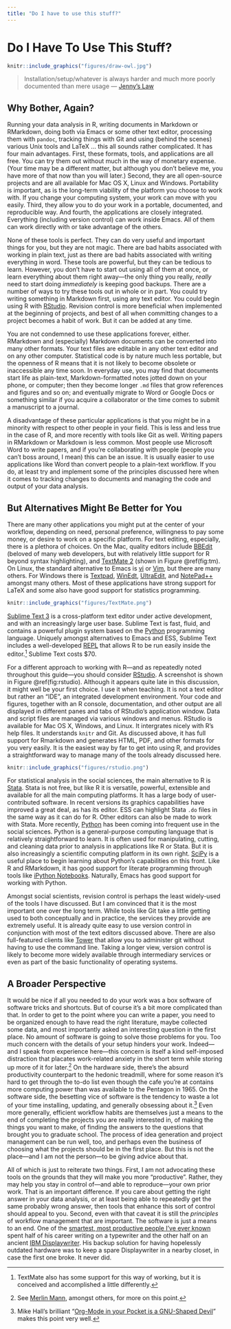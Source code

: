 ```yaml
---
title: "Do I have to use this stuff?"
---
```


# Do I Have To Use This Stuff?

```r
knitr::include_graphics("figures/draw-owl.jpg")
```

> Installation/setup/whatever is always harder and much more poorly documented than mere usage --- [Jenny's Law](https://twitter.com/JennyBryan/status/699462966282858500)

## Why Bother, Again?

Running your data analysis in R, writing documents in Markdown or
RMarkdown, doing both via Emacs or some other text editor, processing
them with `pandoc`, tracking things with Git and using (behind the
scenes) various Unix tools and LaTeX ... this all sounds rather
complicated. It has four main advantages. First, these formats, tools,
and applications are all free. You can try them out without much in
the way of monetary expense. (Your time may be a different matter, but
although you don't believe me, you have more of that now than you will
later.) Second, they are all open-source projects and are all
available for Mac OS X, Linux and Windows. Portability is important,
as is the long-term viability of the platform you choose to work with.
If you change your computing system, your work can move with you
easily. Third, they allow you to do your work in a portable,
documented, and reproducible way. And fourth, the applications are
closely integrated. Everything (including version control) can work
inside Emacs. All of them can work directly with or take advantage of
the others.

None of these tools is perfect. They can do very useful and important
things for you, but they are not magic. There are bad habits
associated with working in plain text, just as there are bad habits
associated with writing everything in word. These tools are powerful,
but they can be tedious to learn. However, you don't have to start out
using all of them at once, or learn everything about them right
away---the only thing you really, *really* need to start doing
*immediately* is keeping good backups. There are a number of ways to
try these tools out in whole or in part. You could try writing
something in Markdown first, using any text editor. You could begin
using R with [RStudio](http://rstudio.com). Revision control is more
beneficial when implemented at the beginning of projects, and best of
all when committing changes to a project becomes a habit of work. But
it can be added at any time.

You are not condemned to use these applications forever, either.
RMarkdown and (especially) Markdown documents can be converted into
many other formats. Your text files are editable in any other text
editor and on any other computer. Statistical code is by nature much
less portable, but the openness of R means that it is not likely to
become obsolete or inaccessible any time soon. In everyday use, you
may find that documents start life as plain-text, Markdown-formatted
notes jotted down on your phone, or computer; then they become longer
`.md` files that grow references and figures and so on; and eventually
migrate to Word or Google Docs or something similar if you acquire a
collaborator or the time comes to submit a manuscript to a journal.

A disadvantage of these particular applications is that you might be
in a minority with respect to other people in your field. This is less
and less true in the case of R, and more recently with tools like Git
as well. Writing papers in RMarkdown or Markdown is less common. Most
people use Microsoft Word to write papers, and if you're collaborating
with people (people you can't boss around, I mean) this can be an
issue. It is usually easier to use applications like Word than convert
people to a plain-text workflow. If you do, at least try and implement
some of the principles discussed here when it comes to tracking
changes to documents and managing the code and output of your data
analysis.

## But Alternatives Might Be Better for You

There are many other applications you might put at the center of your
workflow, depending on need, personal preference, willingness to pay
some money, or desire to work on a specific platform. For text
editing, especially, there is a plethora of choices. On the Mac,
quality editors include
[BBEdit](http://www.barebones.com/products/bbedit/index.shtml)
(beloved of many web developers, but with relatively little support
for R beyond syntax highlighting), and
[TextMate 2](http://macromates.com/download) (shown in Figure \@ref(fig:tm). On
Linux, the standard alternative to Emacs is
[vi](http://www.eng.hawaii.edu/Tutor/vi.html) or
[Vim](http://www.vim.org/), but there are many others. For Windows
there is [Textpad](http://www.textpad.com/),
[WinEdt](http://www.winedt.com/),
[UltraEdit](http://www.ultraedit.com/), and
[NotePad++](http://notepad-plus.sourceforge.net/uk/site.htm) amongst
many others. Most of these applications have strong support for LaTeX
and some also have good support for statistics programming.


```r
knitr::include_graphics("figures/TextMate.png")
```


[Sublime Text 3](http://www.sublimetext.com/) is a cross-platform text
editor under active development, and with an increasingly large user
base. Sublime Text is fast, fluid, and contains a powerful plugin
system based on the [Python](http://python.org) programming language.
Uniquely amongst alternatives to Emacs and ESS, Sublime Text includes
a well-developed
[REPL](http://en.wikipedia.org/wiki/Read%E2%80%93eval%E2%80%93print_loop)
that allows R to be run easily inside the editor.[^9] Sublime Text
costs \$70.

For a different approach to working with R---and as repeatedly noted
throughout this guide---you should consider
[RStudio](http://www.rstudio.com). A screenshot is shown in
Figure \@ref(fig:rstudio). Although it appears quite late in this discussion, it
might well be your first choice. I use it when teaching. It is not a
text editor but rather an "IDE", an integrated development
environment. Your code and figures, together with an R console,
documentation, and other output are all displayed in different panes
and tabs of RStudio's application window. Data and script files are
managed via various windows and menus. RStudio is available for Mac OS
X, Windows, and Linux. It intergrates nicely with R's help files. It
understands `knitr` and Git. As discussed above, it has full support
for Rmarkdown and generates HTML, PDF, and other formats for you very
easily. It is the easiest way by far to get into using R, and provides
a straightforward way to manage many of the tools already discussed
here.

```r
knitr::include_graphics("figures/rstudio.png")
```

For statistical analysis in the social sciences, the main alternative
to R is [Stata](http://www.stata.com/). Stata is not free, but like R
it is versatile, powerful, extensible and available for all the main
computing platforms. It has a large body of user-contributed software.
In recent versions its graphics capabilities have improved a great
deal, as has its editor. ESS can highlight Stata `.do` files in the
same way as it can do for R. Other editors can also be made to work
with Stata. More recently, [Python](http://python.org) has been coming
into frequent use in the social sciences. Python is a general-purpose
computing language that is relatively straightforward to learn. It is
often used for manipulating, cutting, and cleaning data prior to
analysis in applications like R or Stata. But it is also increasingly
a scientific computing platform in its own right.
[SciPy](http://www.scipy.org) is a useful place to begin learning
about Python's capabilities on this front. Like R and RMarkdown, it
has good support for literate programming through tools like
[iPython Notebooks](http://ipython.org/notebook.html). Naturally,
Emacs has good support for working with Python.

Amongst social scientists, revision control is perhaps the least
widely-used of the tools I have discussed. But I am convinced that it
is the most important one over the long term. While tools like Git
take a little getting used to both conceptually and in practice, the
services they provide are extremely useful. It is already quite easy
to use version control in conjunction with most of the text editors
discussed above. There are also full-featured clients like
[Tower](https://www.git-tower.com) that allow you to administer git
without having to use the command line. Taking a longer view, version
control is likely to become more widely available through intermediary
services or even as part of the basic functionality of operating
systems.

## A Broader Perspective

It would be nice if all you needed to do your work was a box software
of software tricks and shortcuts. But of course it's a bit more
complicated than that. In order to get to the point where you can
write a paper, you need to be organized enough to have read the right
literature, maybe collected some data, and most importantly asked an
interesting question in the first place. No amount of software is
going to solve those problems for you. Too much concern with the
details of your setup hinders your work. Indeed---and I speak from
experience here---this concern is itself a kind self-imposed
distraction that placates work-related anxiety in the short term while
storing up more of it for later.[^10] On the hardware side, there's the
absurd productivity counterpart to the hedonic treadmill, where for
some reason it's hard to get through the to-do list even though the
cafe you're at contains more computing power than was available to the
Pentagon in 1965. On the software side, the besetting vice of software
is the tendency to waste a lot of your time installing, updating, and
generally obsessing about it.[^11] Even more generally, efficient
workflow habits are themselves just a means to the end of completing
the projects you are really interested in, of making the things you
want to make, of finding the answers to the questions that brought you
to graduate school. The process of idea generation and project
management can be run well, too, and perhaps even the business of
choosing what the projects should be in the first place. But this is
not the place---and I am not the person---to be giving advice about
that.

All of which is just to reiterate two things. First, I am not
advocating these tools on the grounds that they will make you more
"productive". Rather, they may help you stay in control of---and able
to reproduce---your own prior work. That is an important difference.
If you care about getting the right answer in your data analysis, or
at least being able to repeatedly get the same probably wrong answer,
then tools that enhance this sort of control should appeal to you.
Second, even with that caveat it is still the *principles* of workflow
management that are important. The software is just a means to an end.
One of the
[smartest, most productive people I've ever known](http://en.wikipedia.org/wiki/David_Kellogg_Lewis)
spent half of his career writing on a typewriter and the other half on
an ancient
[IBM Displaywriter](http://www-03.ibm.com/ibm/history/exhibits/pc/pc_8.html).
His backup solution for having hopelessly outdated hardware was to
keep a spare Displaywriter in a nearby closet, in case the first one
broke. It never did.


[^9]: TextMate also has some support for this way of working, but it is
    conceived and accomplished a little differently.

[^10]: See [Merlin Mann](http://inboxzero.com/), amongst others, for
    more on this point.

[^11]: Mike Hall's brilliant "[Org-Mode in your Pocket is a GNU-Shaped
    Devil](http://mph.puddingbowl.org/2010/02/org-mode-in-your-pocket-is-a-gnu-shaped-devil/)"
    makes this point very well.

